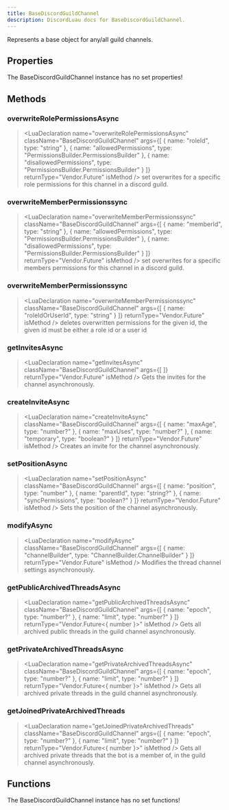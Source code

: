 ```yaml
---
title: BaseDiscordGuildChannel
description: DiscordLuau docs for BaseDiscordGuildChannel.
---
```

[//]: # (This file was automatically compiled through the Generator luau code under this repository)
[//]: # (if you want to edit the documentation of discord-luau, please write changes)
[//]: # (to the discord-luau repository itself, we extract the comments from discord-luau and translate)
[//]: # (them into markdown files that Nextra can interpret!)

[//]: # (----- DOCUMENT IMPORTS ----- )


[//]: # (----- DOCUMENT DESCRIPTION ----- )

Represents a base object for any/all guild channels.

[//]: # (----- DOCUMENT PROPERTIES ----- )

## Properties

The BaseDiscordGuildChannel instance has no set properties!

[//]: # (----- DOCUMENT METHODS ----- )

## Methods

### overwriteRolePermissionsAsync

> <LuaDeclaration name="overwriteRolePermissionsAsync" className="BaseDiscordGuildChannel" args={[ { name: "roleId", type: "string" }, { name: "allowedPermissions", type: "PermissionsBuilder.PermissionsBuilder" }, { name: "disallowedPermissions", type: "PermissionsBuilder.PermissionsBuilder" } ]} returnType="Vendor.Future" isMethod />
set overwrites for a specific role permissions for this channel in a discord guild.
### overwriteMemberPermissionssync

> <LuaDeclaration name="overwriteMemberPermissionssync" className="BaseDiscordGuildChannel" args={[ { name: "memberId", type: "string" }, { name: "allowedPermissions", type: "PermissionsBuilder.PermissionsBuilder" }, { name: "disallowedPermissions", type: "PermissionsBuilder.PermissionsBuilder" } ]} returnType="Vendor.Future" isMethod />
set overwrites for a specific members permissions for this channel in a discord guild.
### overwriteMemberPermissionssync

> <LuaDeclaration name="overwriteMemberPermissionssync" className="BaseDiscordGuildChannel" args={[ { name: "roleIdOrUserId", type: "string" } ]} returnType="Vendor.Future" isMethod />
deletes overwritten permissions for the given id, the given id must be either a role id or a user id
### getInvitesAsync

> <LuaDeclaration name="getInvitesAsync" className="BaseDiscordGuildChannel" args={[  ]} returnType="Vendor.Future" isMethod />
Gets the invites for the channel asynchronously.
### createInviteAsync

> <LuaDeclaration name="createInviteAsync" className="BaseDiscordGuildChannel" args={[ { name: "maxAge", type: "number?" }, { name: "maxUses", type: "number?" }, { name: "temporary", type: "boolean?" } ]} returnType="Vendor.Future" isMethod />
Creates an invite for the channel asynchronously.
### setPositionAsync

> <LuaDeclaration name="setPositionAsync" className="BaseDiscordGuildChannel" args={[ { name: "position", type: "number" }, { name: "parentId", type: "string?" }, { name: "syncPermissions", type: "boolean?" } ]} returnType="Vendor.Future" isMethod />
Sets the position of the channel asynchronously.
### modifyAsync

> <LuaDeclaration name="modifyAsync" className="BaseDiscordGuildChannel" args={[ { name: "channelBuilder", type: "ChannelBuilder.ChannelBuilder" } ]} returnType="Vendor.Future<unknown>" isMethod />
Modifies the thread channel settings asynchronously.
### getPublicArchivedThreadsAsync

> <LuaDeclaration name="getPublicArchivedThreadsAsync" className="BaseDiscordGuildChannel" args={[ { name: "epoch", type: "number?" }, { name: "limit", type: "number?" } ]} returnType="Vendor.Future<{ number }>" isMethod />
Gets all archived public threads in the guild channel asynchronously.
### getPrivateArchivedThreadsAsync

> <LuaDeclaration name="getPrivateArchivedThreadsAsync" className="BaseDiscordGuildChannel" args={[ { name: "epoch", type: "number?" }, { name: "limit", type: "number?" } ]} returnType="Vendor.Future<{ number }>" isMethod />
Gets all archived private threads in the guild channel asynchronously.
### getJoinedPrivateArchivedThreads

> <LuaDeclaration name="getJoinedPrivateArchivedThreads" className="BaseDiscordGuildChannel" args={[ { name: "epoch", type: "number?" }, { name: "limit", type: "number?" } ]} returnType="Vendor.Future<{ number }>" isMethod />
Gets all archived private threads that the bot is a member of, in the guild channel asynchronously.

[//]: # (----- DOCUMENT FUNCTIONS ----- )

## Functions

The BaseDiscordGuildChannel instance has no set functions!


